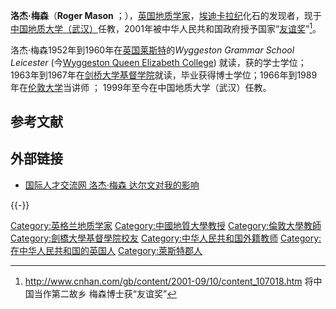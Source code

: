 {{Link style|time=2015-12-11T08:02:19+00:00}}

'''洛杰·梅森'''（'''Roger Mason''' ；{{bd|1940年||catIdx=Mason}}），[[英国|英国]][[地质学家|地质学家]]，[[埃迪卡拉纪|埃迪卡拉纪]]化石的发现者，现于[[中国地质大学（武汉）|中国地质大学（武汉）]]任教，2001年被中华人民共和国政府授予国家“[[友谊奖|友谊奖]]”<ref>http://www.cnhan.com/gb/content/2001-09/10/content_107018.htm {{Wayback|url=http://www.cnhan.com/gb/content/2001-09/10/content_107018.htm |date=20180210062327 }} 将中国当作第二故乡 梅森博士获“友谊奖”</ref>。

洛杰·梅森1952年到1960年在[[英国|英国]][[莱斯特|莱斯特]]的''Wyggeston Grammar School Leicester'' (今[[:en:Wyggeston_Queen_Elizabeth_College|Wyggeston Queen Elizabeth College]]) 就读，获的学士学位；1963年到1967年在[[剑桥大学基督学院|剑桥大学基督学院]]就读，毕业获得博士学位；1966年到1989年在[[伦敦大学|伦敦大学]]当讲师 ； 1999年至今在中国地质大学（武汉）任教。

== 参考文献 ==
{{Reflist}}

== 外部链接 ==
* [http://www.wetalent.com/news.php?id=1003 国际人才交流网 洛杰·梅森 达尔文对我的影响]{{dead link|date=2018年3月 |bot=InternetArchiveBot |fix-attempted=yes }}

{{-}}
{{Authority control}}

{{DEFAULTSORT:Mason, Roger}}
[[Category:英格兰地质学家|Category:英格兰地质学家]]
[[Category:中國地質大學教授|Category:中國地質大學教授]]
[[Category:倫敦大學教師|Category:倫敦大學教師]]
[[Category:劍橋大學基督學院校友|Category:劍橋大學基督學院校友]]
[[Category:中华人民共和国外籍教师|Category:中华人民共和国外籍教师]]
[[Category:在中华人民共和国的英国人|Category:在中华人民共和国的英国人]]
[[Category:萊斯特郡人|Category:萊斯特郡人]]